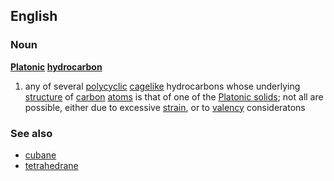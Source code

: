 ==English==
===Noun===
{{wikipedia}}
'''[[Platonic]] [[hydrocarbon]]'''
#{{chemistry}} any of several [[polycyclic]] [[cage]]like hydrocarbons whose underlying [[structure]] of [[carbon]] [[atom]]s is that of one of the [[Platonic solid]]s; not all are possible, either due to excessive [[strain]], or to [[valency]] consideratons

===See also===
*[[cubane]]
*[[tetrahedrane]]